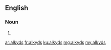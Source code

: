 ==English==

===Noun===
{{head|en|plural}}

# {{plural of|alkyd|lang=en}}

[[ar:alkyds]]
[[fr:alkyds]]
[[ku:alkyds]]
[[mg:alkyds]]
[[my:alkyds]]